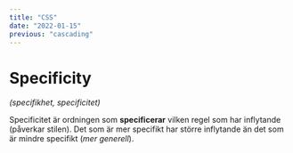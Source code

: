 ```yaml
---
title: "CSS"
date: "2022-01-15"
previous: "cascading"
---
```



# Specificity

*(specifikhet, specificitet)*

Specificitet är ordningen som **specificerar** vilken regel som har inflytande (påverkar stilen). Det som är mer specifikt har större inflytande än det som är mindre specifikt (_mer generell_).